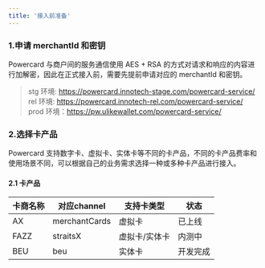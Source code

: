 ```yaml
---
title: '接入前准备'
---
```

### 1.申请 merchantId 和密钥
Powercard 与商户间的服务通信使用 AES + RSA 的方式对请求和响应的内容进行加解密，因此在正式接入前，需要先提前申请对应的 merchantId 和密钥。


> stg 环境: https://powercard.innotech-stage.com/powercard-service/<br />rel 环境: https://powercard.innotech-rel.com/powercard-service/ <br />prod 环境：https://pw.ulikewallet.com/powercard-service/


### 2.选择卡产品
Powercard 支持数字卡、虚拟卡、实体卡等不同的卡产品，不同的卡产品费率和使用场景不同，可以根据自己的业务需求选择一种或多种卡产品进行接入。

#### 2.1 卡产品

| 卡商名称         | 对应channel    | 支持卡类型 | 状态 |
| ------------ | ----------| ---- |---- |
| AX | merchantCards   | 虚拟卡 |已上线 |
| FAZZ | straitsX   | 虚拟卡/实体卡 |内测中 |
| BEU | beu   | 实体卡 |开发完成 |